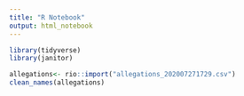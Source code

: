 ```yaml
---
title: "R Notebook"
output: html_notebook
---
```



```r
library(tidyverse)
library(janitor)
```
```r
allegations<- rio::import("allegations_202007271729.csv")
clean_names(allegations)


``` 


